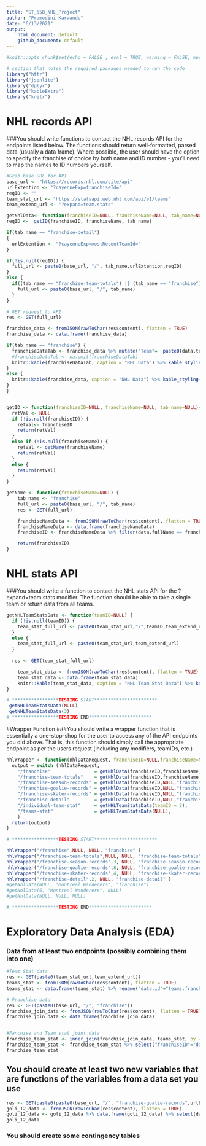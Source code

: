 ```yaml
---
title: "ST_558_NHL_Project"
author: "Pramodini Karwande"
date: "6/13/2021"
output: 
    html_document: default  
    github_document: default
---
```


```r
#knitr::opts_chunk$set(echo = FALSE , eval = TRUE, warning = FALSE, message = FALSE)
```
```r
# section that notes the required packages needed to run the code
library("httr")
library("jsonlite")
library("dplyr")
library("kableExtra")
library("knitr")
```


# NHL records API
###You should write functions to contact the NHL records API for the endpoints listed below. The functions should return well-formatted, parsed data (usually a data frame). Where possible, the user should have the option to specify the franchise of choice by both name and ID number - you’ll need to map the names to ID numbers yourself.
```r
#Grab base URL for API
base_url <- "https://records.nhl.com/site/api"
urlExtention <- "?cayenneExp=franchiseId="
reqID <- ""
team_stat_url <- "https://statsapi.web.nhl.com/api/v1/teams"
team_extend_url <- "?expand=team.stats"

getNhlData<- function(franchiseID=NULL, franchiseName=NULL, tab_name=NULL) {
reqID <-  getID(franchiseID, franchiseName, tab_name)

if(tab_name == "franchise-detail")
{
  urlExtention <- "?cayenneExp=mostRecentTeamId="
}

if(!is.null(reqID)) {
  full_url <- paste0(base_url, "/", tab_name,urlExtention,reqID)
}
else {
  if((tab_name == "franchise-team-totals") || (tab_name == "franchise") ) {
    full_url <- paste0(base_url, "/", tab_name)
  }
}

# GET request to API
res <- GET(full_url)

franchise_data <- fromJSON(rawToChar(res$content), flatten = TRUE)
franchise_data <- data.frame(franchise_data)

if(tab_name == "franchise") {
  franchiseDataTab <- franchise_data %>% mutate("Team"=  paste0(data.teamPlaceName," ",data.teamCommonName)) %>% select("ID" = data.id, "First Season Id"= data.firstSeasonId, "Last Season Id"= data.lastSeasonId, Team)
  #franchiseDataTab <- na.omit(franchiseDataTab)
  knitr::kable(franchiseDataTab, caption = "NHL Data") %>% kable_styling()
}
else {
  knitr::kable(franchise_data, caption = "NHL Data") %>% kable_styling()
}
}


getID <- function(franchiseID=NULL, franchiseName=NULL, tab_name=NULL){
  retVal <- NULL
  if (!is.null(franchiseID)) {
    retVal<- franchiseID
    return(retVal)
  }
  else if (!is.null(franchiseName)) {
    retVal <- getName(franchiseName)
    return(retVal)
  }
  else {
    return(retVal)
  }
}

getName <- function(franchiseName=NULL) {
    tab_name <- "franchise"
    full_url <- paste0(base_url, "/", tab_name)
    res <- GET(full_url)

    franchiseNameData <- fromJSON(rawToChar(res$content), flatten = TRUE)
    franchiseNameData <- data.frame(franchiseNameData)
    franchiseID <- franchiseNameData %>% filter(data.fullName == franchiseName) %>% select(data.id)

    return(franchiseID)
} 


```


# NHL stats API
###You should write a function to contact the NHL stats API for the ?expand=team.stats modifier. The function should be able to take a single team or return data from all teams.
```r
getNHLTeamStatsData <- function(teamID=NULL) {
  if (!is.null(teamID)) {
    team_stat_full_url <- paste0(team_stat_url,"/",teamID,team_extend_url)
  }
  else {
    team_stat_full_url <- paste0(team_stat_url,team_extend_url)
  }
  
  res <- GET(team_stat_full_url)

    team_stat_data <- fromJSON(rawToChar(res$content), flatten = TRUE)
    team_stat_data <- data.frame(team_stat_data)
    knitr::kable(team_stat_data, caption = "NHL Team Stat Data") %>% kable_styling()
}

# *****************TESTING START***********************
 getNHLTeamStatsData(NULL)
 getNHLTeamStatsData(3)
# *****************TESTING END***********************
```
#Wrapper Function
###You should write a wrapper function that is essentially a one-stop-shop for the user to access any of the API endpoints you did above. That is, this function should simply call the appropriate endpoint as per the users request (including any modifiers, teamIDs, etc.)
```r

nhlWrapper <- function(nhlDataRequest, franchiseID=NULL,franchiseName=NULL, tab_name=NULL) {
  output = switch (nhlDataRequest,
    "/franchise"                = getNhlData(franchiseID,franchiseName,"franchise"),
    "/franchise-team-totals"    = getNhlData(franchiseID,franchiseName,"franchise-team-totals"),
    "/franchise-season-records" = getNhlData(franchiseID,NULL,"franchise-season-records"),
    "/franchise-goalie-records" = getNhlData(franchiseID,NULL,"franchise-goalie-records"),
    "/franchise-skater-records" = getNhlData(franchiseID,NULL,"franchise-skater-records"),
    "/franchise-detail"         = getNhlData(franchiseID,NULL,"franchise-detail"),
    "/individual-team-stat"     = getNHLTeamStatsData(teamID = 2),
    "/teams-stat"               = getNHLTeamStatsData(NULL),
    )
  return(output)
}

# *****************TESTING START***********************

nhlWrapper("/franchise",NULL, NULL, "franchise" )
nhlWrapper("/franchise-team-totals",NULL, NULL, "franchise-team-totals" )
nhlWrapper("/franchise-season-records",3, NULL, "franchise-season-records" )
nhlWrapper("/franchise-goalie-records",8, NULL, "franchise-goalie-records" )
nhlWrapper("/franchise-skater-records",4, NULL, "franchise-skater-records" )
nhlWrapper("/franchise-detail",2, NULL, "franchise-detail" )
#getNhlData(NULL, "Montreal Wanderers", "franchise")
#getNhlData(6, "Montreal Wanderers", NULL)
#getNhlData(NULL, NULL, NULL)

# *****************TESTING END***********************
```
# Exploratory Data Analysis (EDA)

### Data from at least two endpoints (possibly combining them into one)
```r
#Team Stat data
res <- GET(paste0(team_stat_url,team_extend_url))
teams_stat <- fromJSON(rawToChar(res$content), flatten = TRUE)
teams_stat <- data.frame(teams_stat) %>% rename("data.id"="teams.franchiseId")

# Franchise data
res <- GET(paste0(base_url, "/", "franchise"))
franchise_join_data <- fromJSON(rawToChar(res$content), flatten = TRUE)
franchise_join_data <- data.frame(franchise_join_data)


#Fanchise and Team stat joint data
franchise_team_stat <- inner_join(franchise_join_data, teams_stat, by = "data.id")
franchise_team_stat <- franchise_team_stat %>% select("franchiseID"="data.id","teams.id", "teams.firstYearOfPlay", "teams.active","teams.venue.city","teams.venue.id","teams.division.id","teams.division.name", "teams.conference.id", "teams.conference.name" ) %>% na.omit()
franchise_team_stat
```
## You should create at least two new variables that are functions of the variables from a data set you use
```r
res <- GET(paste0(paste0(base_url, "/", "franchise-goalie-records",urlExtention,12)))
goli_12_data <- fromJSON(rawToChar(res$content), flatten = TRUE) 
goli_12_data <- goli_12_data %>% data.frame(goli_12_data) %>% select(data.activePlayer, data.firstName, data.franchiseName, data.gamesPlayed, data.lastName, data.gameTypeId, data.playerId, data.mostGoalsAgainstOneGame, data.ties, data.wins, data.losses ) %>% mutate(winRate= round(data.wins/data.gamesPlayed, 2) , lossRate= round(data.losses/data.gamesPlayed,2))
goli_12_data

```
### You should create some contingency tables
```r

```






